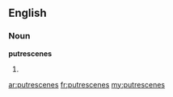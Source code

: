 ==English==

===Noun===
'''putrescenes'''

# {{plural of|[[putrescene]]}}

[[ar:putrescenes]]
[[fr:putrescenes]]
[[my:putrescenes]]